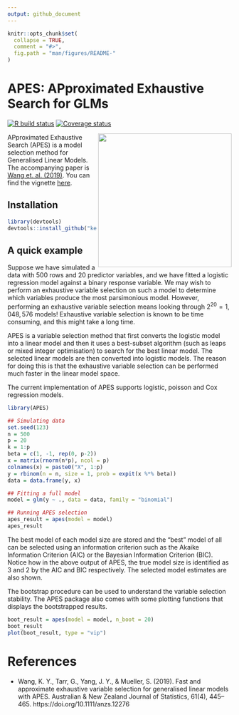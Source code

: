 ```yaml
---
output: github_document
---
```


<!-- README.md is generated from README.Rmd. Please edit that file -->

```r
knitr::opts_chunk$set(
  collapse = TRUE,
  comment = "#>",
  fig.path = "man/figures/README-"
)
```


# APES: APproximated Exhaustive Search for GLMs

[![R build status](https://github.com/kevinwang09/APES/workflows/R-CMD-check/badge.svg)](https://github.com/kevinwang09/APES/actions)
[![Coverage status](https://codecov.io/gh/kevinwang09/APES/branch/master/graph/badge.svg)](https://codecov.io/github/kevinwang09/APES?branch=master)

<img src="https://github.com/kevinwang09/APES/raw/master/inst/APES_logo.png" align="right" width="300" />


APproximated Exhaustive Search (APES) is a model selection method for Generalised Linear Models. The accompanying paper is [Wang et. al. (2019)](https://doi.org/10.1111/anzs.12276). You can find the vignette [here](https://kevinwang09.github.io/APES/articles/APES.html). 

## Installation

``` r
library(devtools)
devtools::install_github("kevinwang09/APES")
```

## A quick example

Suppose we have simulated a data with 500 rows and 20 predictor variables, and we have fitted a logistic regression model against a binary response variable. We may wish to perform an exhaustive variable selection on such a model to determine which variables produce the most parsimonious model. However, performing an exhaustive variable selection means looking through $2^{20} = 1,048,576$ models! Exhaustive variable selection is known to be time consuming, and this might take a long time. 

APES is a variable selection method that first converts the logistic model into a linear model and then it uses a best-subset algorithm (such as leaps or mixed integer optimisation) to search for the best linear model. The selected linear models are then converted into logistic models. The reason for doing this is that the exhaustive variable selection can be performed much faster in the linear model space.

The current implementation of APES supports logistic, poisson and Cox regression models. 

```r
library(APES)

## Simulating data
set.seed(123)
n = 500
p = 20
k = 1:p
beta = c(1, -1, rep(0, p-2))
x = matrix(rnorm(n*p), ncol = p)
colnames(x) = paste0("X", 1:p)
y = rbinom(n = n, size = 1, prob = expit(x %*% beta))
data = data.frame(y, x)

## Fitting a full model 
model = glm(y ~ ., data = data, family = "binomial")

## Running APES selection
apes_result = apes(model = model)
apes_result
```

The best model of each model size are stored and the "best" model of all can be selected using an information criterion such as the Akaike Information Criterion (AIC) or the Bayesian Information Criterion (BIC). Notice how in the above output of APES, the true model size is identified as 3 and 2 by the AIC and BIC respectively. The selected model estimates are also shown. 

The bootstrap procedure can be used to understand the variable selection stability. The APES package also comes with some plotting functions that displays the bootstrapped results. 

```r
boot_result = apes(model = model, n_boot = 20)
boot_result
plot(boot_result, type = "vip")
```


# References
+ Wang, K. Y., Tarr, G., Yang, J. Y., & Mueller, S. (2019). Fast and approximate exhaustive variable selection for generalised linear models with APES. Australian & New Zealand Journal of Statistics, 61(4), 445–465. https://doi.org/10.1111/anzs.12276
